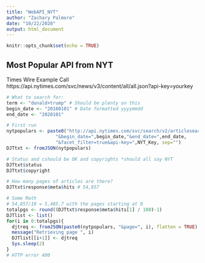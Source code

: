 ```yaml
---
title: "WebAPI_NYT"
author: "Zachary Palmore"
date: "10/22/2020"
output: html_document
---
```


```r
knitr::opts_chunk$set(echo = TRUE)
```

## Most Popular API from NYT

Times Wire Example Call
https://api.nytimes.com/svc/news/v3/content/all/all.json?api-key=yourkey


```r
# What to search for:
term <- "donald+trump" # Should be plenty on this
begin_date <- "20160101" # Date formatted yyyymmdd
end_date <- "2020101"

# First run
nytpopulars <- paste0("http://api.nytimes.com/svc/search/v2/articlesearch.json?q=",term,
                  "&begin_date=",begin_date,"&end_date=",end_date,
                  "&facet_filter=true&api-key=",NYT_Key, sep="")
DJTtxt <- fromJSON(nytpopulars)

# Status and cshould be OK and copyrights *should all say NYT 
DJTtxt$status
DJTtxt$copyright

# How many pages of articles are there?
DJTtxt$response$meta$hits # 54,857

# Some Math
# 54,857/10 = 5,485.7 with the pages starting at 0
totalpgs <- round((DJTtxt$response$meta$hits[1] / 100)-1) 
DJTlist <- list()
for(i in 0:totalpgs){
  djtreq <- fromJSON(paste0(nytpopulars, "&page=", i), flatten = TRUE) %>% data.frame() 
  message("Retrieving page ", i)
  DJTlist[[i+1]] <- djtreq
  Sys.sleep(2) 
}
# HTTP error 400
```


